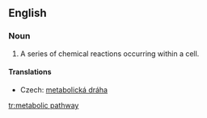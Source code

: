 ==English==
{{wikipedia}}
===Noun===
{{en-noun|sg=[[metabolic]] [[pathway]]}}

# {{physiology}} A series of chemical reactions occurring within a cell.

====Translations====
{{trans-top|series of chemical reactions}}
*Czech: [[metabolická dráha]] {{f}}
{{trans-mid}}
{{trans-bottom}}

[[tr:metabolic pathway]]